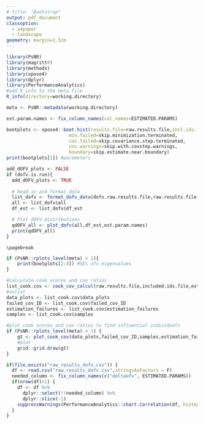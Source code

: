 ```yaml
---
# title: "Bootstrap"
output: pdf_document
classoption:
  - a4paper
  - landscape
geometry: margin=1.5cm
---
```


```r
library(PsNR)
library(magrittr)
library(methods)
library(xpose4)
library(dplyr)
library(PerformanceAnalytics)
#add R_info to the meta file
R_info(directory=working.directory)

meta <- PsNR::metadata(working.directory)
```

```r
est.param.names <- fix_column_names(col_names=ESTIMATED.PARAMS)
```

```r
bootplots <- xpose4::boot.hist(results.file=raw.results.file,incl.ids.file=included.ids.file,
                       min.failed=skip.minimization.terminated,
                       cov.failed=skip.covariance.step.terminated,
                       cov.warnings=skip.with.covstep.warnings,
                       boundary=skip.estimate.near.boundary)
print(bootplots[1]) #parameters
```
\pagebreak

```r

add_dOFV_plots <- FALSE
if (dofv.is.run){
  add_dOFV_plots <- TRUE
  
  # Read in and format data
  list_dofv <- format_dofv_data(dofv.raw.results.file,raw.results.file,est.param.names)
  all <- list_dofv$all
  df_est <- list_dofv$df_est

  # Plot dOFV distributions
  qdOFV_all <- plot_dofv(all,df_est,est.param.names)
  print(qdOFV_all)
}
```

```asis
\pagebreak
```

```r

if (PsNR::rplots_level(meta) > 1){
    print(bootplots[2:4]) #SEs ofv eigenvalues
}
```

\pagebreak

```r
#calculate cook scores and cov ratios
list_cook.cov <- cook_cov_calcul(raw.results.file,included.ids.file,est.param.names)
#unlist
data_plots <- list_cook.cov$data_plots
failed_cov_ID <- list_cook.cov$failed_cov_ID
estimation_failures <- list_cook.cov$estimation_failures
samples <- list_cook.cov$samples

#plot cook scores and cov ratios to find influential individuals
if (PsNR::rplots_level(meta) > 1) {
    gt <- plot_cook_cov(data_plots,failed_cov_ID,samples,estimation_failures)
    #plot
    grid::grid.draw(gt)
}
```


```r
if(file.exists("raw_results_dofv.csv")) {
  df <- read.csv("raw_results_dofv.csv",stringsAsFactors = F)
  needed_column <- fix_column_names(c("deltaofv", ESTIMATED.PARAMS))
  if(nrow(df)>1) {
    df <- df %>% 
      dplyr::select(!!needed_column) %>%
      dplyr::slice(-1)
    suppressWarnings(PerformanceAnalytics::chart.Correlation(df, histogram = TRUE, method = c("spearman")))
  }
}
```
